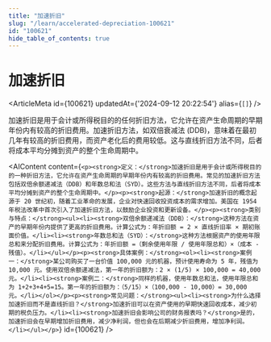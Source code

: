 ```yaml
---
title: "加速折旧"
slug: "/learn/accelerated-depreciation-100621"
id: "100621"
hide_table_of_contents: true
---
```



# 加速折旧

<ArticleMeta id={100621} updatedAt={'2024-09-12 20:22:54'} alias={`[]`} />
<div className='border-solid border-b border-t-0 my-4 border-[var(--ifm-color-gray-300)]' />

加速折旧是用于会计或所得税目的的任何折旧方法，它允许在资产生命周期的早期年份内有较高的折旧费用。加速折旧方法，如双倍衰减法 (DDB)，意味着在最初几年有较高的折旧费用，而资产老化后的费用较低。这与直线折旧方法不同，后者将成本平均分摊到资产的整个生命周期中。

<AIContent content={`<p><strong>定义：</strong>加速折旧是用于会计或所得税目的的一种折旧方法，它允许在资产生命周期的早期年份内有较高的折旧费用。常见的加速折旧方法包括双倍余额递减法（DDB）和年数总和法（SYD）。这些方法与直线折旧方法不同，后者将成本平均分摊到资产的整个生命周期中。</p><p><strong>起源：</strong>加速折旧的概念起源于 20 世纪初，随着工业革命的发展，企业对快速回收投资成本的需求增加。美国在 1954 年税法改革中首次引入了加速折旧方法，以鼓励企业投资和更新设备。</p><p><strong>类别与特点：</strong><ul><li><strong>双倍余额递减法（DDB）：</strong>这种方法在资产的早期年份内提供了更高的折旧费用。计算公式为：年折旧额 = 2 × 直线折旧率 × 期初账面价值。</li><li><strong>年数总和法（SYD）：</strong>这种方法根据资产的使用年限总和来分配折旧费用。计算公式为：年折旧额 =（剩余使用年限 / 使用年限总和）×（成本 - 残值）。</li></ul></p><p><strong>具体案例：</strong><ol><li><strong>案例一：</strong>某公司购买了一台价值 100,000 元的机器，预计使用寿命为 5 年，残值为 10,000 元。使用双倍余额递减法，第一年的折旧额为：2 × (1/5) × 100,000 = 40,000 元。</li><li><strong>案例二：</strong>同样的机器，使用年数总和法，使用年限总和为 1+2+3+4+5=15。第一年的折旧额为：（5/15）×（100,000 - 10,000）= 30,000 元。</li></ol></p><p><strong>常见问题：</strong><ul><li><strong>为什么选择加速折旧而不是直线折旧？</strong>加速折旧可以在资产使用的早期快速回收成本，减少初期的税负压力。</li><li><strong>加速折旧会影响公司的财务报表吗？</strong>是的，加速折旧会在早期增加折旧费用，减少净利润，但也会在后期减少折旧费用，增加净利润。</li></ul></p>`} id={100621} />

